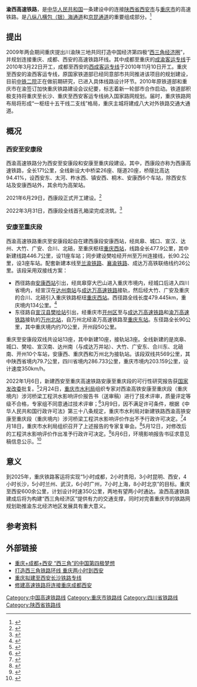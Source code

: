 {{重庆未来建设}}
{{四川未来建设}}
{{陕西未来建设}}
{{Infobox rail system-route
|rail_name=渝西高速铁路
|other_name=
|name_bgcolor=
|banner_color=blue
|sec_banner_color=
|logo_filename=
|image_width=
|logo_bgcolor=
|logo_note=
|system_map=
|mapimage_width=
|map_bgcolor=
|locale={{PRC}}[[重庆市|重庆市]]、[[四川省|四川省]]、[[陕西省|陕西省]]
|service_type=
|begin_operation=
|end_operation=
|operation_note=
|system_length=740公里
|length_in_operation=
|total_length=
|line_title=线路
|lines=[[复线铁路|复线]]
|stations=18
|route_title=线路
|standard=[[高速铁路|高速铁路]]
|main_stations=[[重庆站|重庆站]]、[[安康西站|安康西站]]、[[西安东站|西安东站]]
|ridership=
|fleet_size= 
|max_speed=350 km/h
|sleeper=
|track_gauge={{标准轨}}
|min_radius=一般7000米，困难5500米
|max_grade=一般20‰，困难30‰
|distance_between_mainlines=5.0米
|block_signal=自动闭塞
|engine=
|electrification=[[接触网供电|接触网供电]]：50Hz 25,000V
|depot= 
|owner =
|operator=
|franchise=
|hq=
|website=
|route_map = 
}}
'''渝西高速铁路'''，是[[中华人民共和国|中华人民共和国]]一条建设中的连接[[陕西省|陕西省]][[西安市|西安市]]与[[重庆市|重庆市]]的高速铁路。­是[[八纵八横|八纵八横]][[包（银）海通道|包（银）海通道]]和[[京昆通道|京昆通道]]的重要组成部分。<ref>{{cite web |title=新建西安至重庆高速铁路安康至重庆段环境影响报告书（征求意见稿） |url=https://jtj.cq.gov.cn/zwgk_240/zfxxgk/fdzdgknr/gggs/tzgg/202206/W020220606423816909211.pdf |website=重庆市交通局 |accessdate=2022-06-07 |date=2022-06-06 |archive-date=2022-06-07 |archive-url=https://web.archive.org/web/20220607124130/https://jtj.cq.gov.cn/zwgk_240/zfxxgk/fdzdgknr/gggs/tzgg/202206/W020220606423816909211.pdf }}</ref>

==提出==
2009年两会期间重庆提出川渝陕三地共同打造中国经济第四极“[[西三角经济圈|西三角经济圈]]”，并规划连接重庆、成都、西安的高速铁路环线。其中成都至重庆的[[成渝客运专线|成渝客运专线]]于2010年3月22日开工，成都至西安的[[西成客运专线|西成客运专线]]于2010年11月10日开工。重庆至西安的渝西客运专线，原国家铁道部已经同意部市共同推进该项目的规划建设，目前[[中铁二院|中铁二院]]正在做前期研究，已进入具体线路设计环节。2010年原铁道部和重庆市在渝签订加快重庆铁路建设会议纪要，标志着新一轮部市合作启动。铁道部积极支持将重庆至长沙、重庆至西安客运专线纳入国家路网规划。届时，重庆铁路网布局将形成“一枢纽十五干线二支线”格局，重庆主城将建成八大对外铁路交通大通道。

==概况==
===西安至安康段===
西渝高速铁路分为西安至安康段和安康至重庆段建设。其中，西康段亦称为西康高速铁路，全长171公里，全线新设大中桥梁26座、隧道20座，桥隧比高达94.41%，设西安东、太河、柞水西、镇安西、桐木、安康西6个车站，除西安东站及安康西站外，其余均为高架站。

2021年6月29日，西康段正式开工建设。<ref>{{Cite web |title=西康高铁正式开工建设 通车后西安一小时内到安康 |url=http://www.xinhuanet.com/2021-06/29/c_1127609090.htm |website=新华网 |publisher=新华社 |date=2021-06-29 |accessdate=2022-01-07 |archive-date=2021-07-03 |archive-url=https://web.archive.org/web/20210703224815/http://www.xinhuanet.com/2021-06/29/c_1127609090.htm |dead-url=no }}</ref>

2022年3月31日，西康段全线首孔箱梁完成浇筑。<ref>{{cite web |title=西康高铁全线首孔箱梁完成浇筑 |url=https://www.chinanews.com.cn/cj/2022/03-31/9716115.shtml |website=中国新闻网 |accessdate=2022-03-31 |date=2022-03-31 |archive-date=2022-04-01 |archive-url=https://web.archive.org/web/20220401123456/https://www.chinanews.com.cn/cj/2022/03-31/9716115.shtml |dead-url=no }}</ref>

===安康至重庆段===
西渝高速铁路重庆至安康段起自在建西康段安康西站，经岚皋、城口、宣汉、达州、大竹、广安、合川、北碚，至重庆枢纽[[重庆西站|重庆西站]]，线路全长477.9公里，其中新建线路446.7公里，设11座车站；同步建设樊哙经开州至万州连接线，长90.2公里，设3座车站。配套新建本线至[[兰渝铁路|兰渝铁路]]、[[襄渝铁路|襄渝铁路]]、成达万高铁联络线约26公里。该段采用双接线方案：

* 西径路由[[安康西站|安康西站]]引出，经岚皋穿大巴山进入重庆市境内，经城口后进入四川省境内，经宣汉在[[达州南站|达州南站]]与[[成达万高速铁路|成达万高速铁路]]接轨，然后经大竹、广安及重庆的合川、北碚引入重庆铁路枢纽[[重庆西站|重庆西站]]。西径路全线长度479.445km，重庆境内134公里。<ref>{{Cite web|title=西渝高铁安康至重庆段确定东西线，全线将设13座车站 |url=http://cq.cqnews.net/html/2020-11/27/content_51165992.html |accessdate=2020-11-27 |website=华龙网 |date=2020-11-27 |archive-date=2020-12-05 |archive-url=https://web.archive.org/web/20201205181718/http://cq.cqnews.net/html/2020-11/27/content_51165992.html |dead-url=no }}</ref>
* 东径路自[[宣汉县|宣汉县]][[樊哙站|樊哙站]]引出，经重庆市[[开州区|开州区]]至与[[成达万高速铁路|成达万高速铁路]]和[[渝万高速铁路|渝万高速铁路]]接轨的[[万州北站|万州北站]]，自万州北经渝万高速铁路至[[重庆东站|重庆东站]]。东径路全长90公里，其中重庆境内约70公里，开州段50公里。

重庆至安康段双线共设站13座，其中新建10座，接轨站3座。全线新建的是岚皋、城口、樊哙、宣汉南、达州南（与成达万并站）、大竹、广安东、合川东、北碚南、开州10个车站，安康西、重庆西和万州北为接轨站。该段双线共569公里，其中陕西省境内79.7公里，四川省境内286.733公里，重庆市境内203.159公里，设计速度350km/h。

2022年1月6日，新建西安至重庆高速铁路安康至重庆段的可行性研究报告获[[国家发改委|国家发改委]]批复。<ref>{{cite web |title=国家发展改革委关于新建西安至重庆高速铁路 安康至重庆段可行性研究报告的批复 |url=https://www.ndrc.gov.cn/xxgk/zcfb/pifu/202201/t20220114_1316579.html?code=&state=123 |website=中国国家发改委 |accessdate=2022-01-16 |date=2022-01-06 |archive-date=2022-03-19 |archive-url=https://web.archive.org/web/20220319091253/https://www.ndrc.gov.cn/xxgk/zcfb/tz/202201/t20220114_1311926.html?code=&state=123 |dead-url=no }}</ref>2月24日，[[重庆市水利局|重庆市水利局]]组织专家对西渝高铁安康至重庆段（重庆境内）涉河桥梁工程洪水影响评价报告书（送审稿）进行了技术评审，质量评定等级不合格，专家组不同意通过技术评审；<ref>{{cite web |title=重庆市水利局关于新建铁路西渝高铁安康至重庆段（重庆境内）涉河桥梁工程洪水影响评价不予行政许可的决定 |url=http://slj.cq.gov.cn/zwgk_250/fdzdgknr/xzxk/xzxkjg/202203/t20220311_10490136.html |website=重庆市水利局 |accessdate=2022-03-19 |date=2022-03-11 |archive-date=2022-03-19 |archive-url=https://web.archive.org/web/20220319090522/http://slj.cq.gov.cn/zwgk_250/fdzdgknr/xzxk/xzxkjg/202203/t20220311_10490136.html |dead-url=no }}</ref>3月9日，因不满足许可条件，根据《中华人民共和国行政许可法》第三十八条规定，重庆市水利局对新建铁路西渝高铁安康至重庆段（重庆境内）涉河桥梁工程洪水影响评价作出不予行政许可决定。<ref>{{cite web |title=新建铁路西渝高铁 安康至重庆段（重庆境内）涉河桥梁工程 洪水影响评价报告专家评审意见 |url=http://slj.cq.gov.cn/zwgk_250/fdzdgknr/xzxk/xzxkjg/202203/P020220311335190141395.pdf |website=重庆市水利局 |accessdate=2022-03-19 |date=2022-03-03 |archive-date=2022-03-19 |archive-url=https://web.archive.org/web/20220319090935/http://slj.cq.gov.cn/zwgk_250/fdzdgknr/xzxk/xzxkjg/202203/P020220311335190141395.pdf |dead-url=no }}</ref>4月18日，重庆市水利局组织召开了上述报告的专家复审会。<ref>{{cite web |title=新建西渝高铁安康至重庆段（重庆境内） 涉河桥梁与站场工程 洪水影响评价报告专家评审意见 |url=http://slj.cq.gov.cn/zwgk_250/fdzdgknr/zdxm/qqgz/hsyxpj/202205/P020220516641918991852.pdf |website=重庆市水利局 |accessdate=2022-05-22 |date=2022-05-10 |archive-date=2022-05-22 |archive-url=https://web.archive.org/web/20220522060357/http://slj.cq.gov.cn/zwgk_250/fdzdgknr/zdxm/qqgz/hsyxpj/202205/P020220516641918991852.pdf }}</ref>5月12日，对修改后的工程洪水影响评价作出准予行政许可决定。<ref>{{cite web |title=重庆市水利局关于新建铁路西渝高铁安康至重庆段（重庆境内）涉河桥梁与站场工程洪水影响评价准予行政许可的决定 |url=http://slj.cq.gov.cn/zwgk_250/fdzdgknr/zdxm/qqgz/hsyxpj/202205/t20220516_10720667.html |website=重庆市水利局 |accessdate=2022-05-22 |date=2022-05-16 |archive-date=2022-05-22 |archive-url=https://web.archive.org/web/20220522060437/http://slj.cq.gov.cn/zwgk_250/fdzdgknr/zdxm/qqgz/hsyxpj/202205/t20220516_10720667.html |dead-url=no }}</ref>6月6日，环境影响报告书征求意见稿信息公示。<ref>{{cite web |title=新建西安至重庆高速铁路安康至重庆段环境影响报告书征求意见稿信息公示 |url=https://jtj.cq.gov.cn/zwgk_240/zfxxgk/fdzdgknr/gggs/tzgg/202206/t20220606_10778808.html |website=重庆市交通局 |accessdate=2022-06-07 |date=2022-06-06 |archive-date=2022-06-07 |archive-url=https://web.archive.org/web/20220607125418/https://jtj.cq.gov.cn/zwgk_240/zfxxgk/fdzdgknr/gggs/tzgg/202206/t20220606_10778808.html |dead-url=no }}</ref>

==意义==
到2025年，重庆铁路客运将实现“1小时成都，2小时贵阳，3小时昆明、西安，4小时长沙，5小时兰州、武汉，6小时广州，7小时上海，8小时北京”的目标。重庆至西安600余公里，计划设计时速350公里，两地有望两小时通达。渝西高速铁路建成后将为构建“西三角经济区”提供有力的交通支撑，同时对完善重庆市的铁路网规划助推渝东北经济地区发展具有重大意义。­

==参考资料==
{{Reflist|2}}

==外部链接==
* [http://xian.qq.com/a/20090309/000039.htm 重庆+成都+西安 “西三角”的中国第四极梦想] {{Wayback|url=http://xian.qq.com/a/20090309/000039.htm |date=20090314022218 }}
* [https://web.archive.org/web/20160304091302/http://www.cqtl.cn/Article/ShowArticle.asp?ArticleID=7075 打造西三角铁路环线 重庆两小时到西安]
* [http://content.caixun.com/NE/01/gv/NE01gva0.shtm 重庆拟建至西安长沙铁路专线]{{dead link|date=2018年3月|bot=InternetArchiveBot|fix-attempted=yes}}
* [http://www.cq.gov.cn/today/news/154522.htm 修建高速铁路将连接重庆成都西安] {{Wayback|url=http://www.cq.gov.cn/today/news/154522.htm |date=20160304191013 }}

{{渝西高速铁路|Nocat}}
{{重庆铁路}}
{{中国高速铁路}}
{{中国铁路}}

[[Category:中国高速铁路线|Category:中国高速铁路线]]
[[Category:重庆市铁路线|Category:重庆市铁路线]]
[[Category:四川省铁路线|Category:四川省铁路线]]
[[Category:陕西省铁路线|Category:陕西省铁路线]]